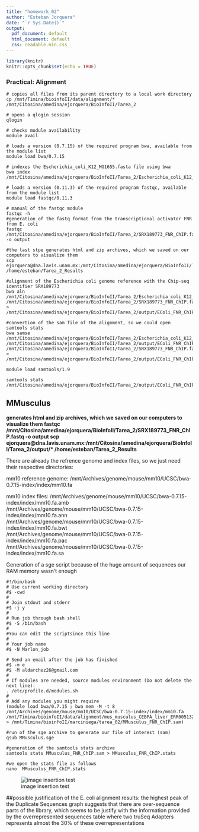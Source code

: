 ```yaml
---
title: "homework_02"
author: "Esteban Jorquera"
date: "`r Sys.Date()`"
output:
  pdf_document: default
  html_document: default
  css: readable.min.css
---
```


```r
library(knitr)
knitr::opts_chunk$set(echo = TRUE)
```

### Practical: Alignment

```code

# copies all files from its parent directory to a local work directory
cp /mnt/Timina/bioinfoII/data/alignment/* /mnt/Citosina/amedina/ejorquera/BioInfoII/Tarea_2

# opens a qlogin session
qlogin

# checks module availability 
module avail

# loads a version (0.7.15) of the required program bwa, available from the module list
module load bwa/0.7.15

# indexes the Escherichia_coli_K12_MG1655.fasta file using bwa
bwa index /mnt/Citosina/amedina/ejorquera/BioInfoII/Tarea_2/Escherichia_coli_K12_MG1655.fasta

# loads a version (0.11.3) of the required program fastqc, available from the module list
module load fastqc/0.11.3

# manual of the fastqc module 
fastqc -h
#generation of the fastq format from the transcriptional activator FNR from E. coli
fastqc /mnt/Citosina/amedina/ejorquera/BioInfoII/Tarea_2/SRX189773_FNR_ChIP.fastq -o output

#the last stpe generates html and zip archives, which we saved on our computers to visualize them
scp ejorquera@dna.lavis.unam.mx:/mnt/Citosina/amedina/ejorquera/BioInfoII/Tarea_2/output/* /home/esteban/Tarea_2_Results
```

```code
#alignment of the Escherichia coli genome reference with the Chip-seq identifier SRX189773
bwa aln /mnt/Citosina/amedina/ejorquera/BioInfoII/Tarea_2/Escherichia_coli_K12_MG1655.fasta /mnt/Citosina/amedina/ejorquera/BioInfoII/Tarea_2/SRX189773_FNR_ChIP.fastq > /mnt/Citosina/amedina/ejorquera/BioInfoII/Tarea_2/output/EColi_FNR_ChIP.sai

#convertion of the sam file of the alignment, so we could open samtools stats
bwa samse /mnt/Citosina/amedina/ejorquera/BioInfoII/Tarea_2/Escherichia_coli_K12_MG1655.fasta /mnt/Citosina/amedina/ejorquera/BioInfoII/Tarea_2/output/EColi_FNR_ChIP.sai /mnt/Citosina/amedina/ejorquera/BioInfoII/Tarea_2/SRX189773_FNR_ChIP.fastq > /mnt/Citosina/amedina/ejorquera/BioInfoII/Tarea_2/output/EColi_FNR_ChIP.sam
```

```code
module load samtools/1.9

samtools stats /mnt/Citosina/amedina/ejorquera/BioInfoII/Tarea_2/output/EColi_FNR_ChIP.sam 
```


## MMusculus


**generates html and zip archives, which we saved on our computers to visualize them
fastqc /mnt/Citosina/amedina/ejorquera/BioInfoII/Tarea_2/SRX189773_FNR_ChIP.fastq -o output 
scp ejorquera@dna.lavis.unam.mx:/mnt/Citosina/amedina/ejorquera/BioInfoII/Tarea_2/output/* /home/esteban/Tarea_2_Results **


There are already the refrence genome and index files, so we just need their respective directories:

mm10 reference genome: /mnt/Archives/genome/mouse/mm10/UCSC/bwa-0.7.15-index/index/mm10.fa

mm10 index files: /mnt/Archives/genome/mouse/mm10/UCSC/bwa-0.7.15-index/index/mm10.fa.amb\
/mnt/Archives/genome/mouse/mm10/UCSC/bwa-0.7.15-index/index/mm10.fa.ann\
/mnt/Archives/genome/mouse/mm10/UCSC/bwa-0.7.15-index/index/mm10.fa.bwt\
/mnt/Archives/genome/mouse/mm10/UCSC/bwa-0.7.15-index/index/mm10.fa.pac\
/mnt/Archives/genome/mouse/mm10/UCSC/bwa-0.7.15-index/index/mm10.fa.sa


Generation of a sge script because of the huge amount of sequences our RAM memory wasn't enough

```code
#!/bin/bash
# Use current working directory
#$ -cwd
#
# Join stdout and stderr
#$ -j y
#
# Run job through bash shell
#$ -S /bin/bash
#
#You can edit the scriptsince this line
#
# Your job name
#$ -N Marlon_job

# Send an email after the job has finished
#$ -m e
#$ -M aldarchez26@gmail.com
#
# If modules are needed, source modules environment (Do not delete the next line):
. /etc/profile.d/modules.sh
#
# Add any modules you might require
(module load bwa/0.7.15 ; bwa mem -M -t 8 /mnt/Archives/genome/mouse/mm10/UCSC/bwa-0.7.15-index/index/mm10.fa /mnt/Timina/bioinfoII/data/alignment/mus_musculus_CEBPA_liver_ERR005132.fastq.gz > /mnt/Timina/bioinfoII/marciniega/tarea_02/MMusculus_FNR_ChIP.sam)
```

```code
#run of the sge archive to generate our file of interest (sam)
qsub MMusculus.sge

#generation of the samtools stats archive
samtools stats MMusculus_FNR_ChIP.sam > MMusculus_FNR_ChIP.stats

#we open the stats file as follows
nano  MMusculus_FNR_ChIP.stats
```

![image insertion test](%5Chomework_02%5CCEBPA%5Cduplication_levels.png)

##possible justification of the E. coli alignment results:
the highest peak of the Duplicate Sequences graph suggests that there are over-sequence parts of the library, which seems to be justify with the information provided by the overrepresented sequences table where two truSeq Adapters represents almost the 30% of these overrepresentations


